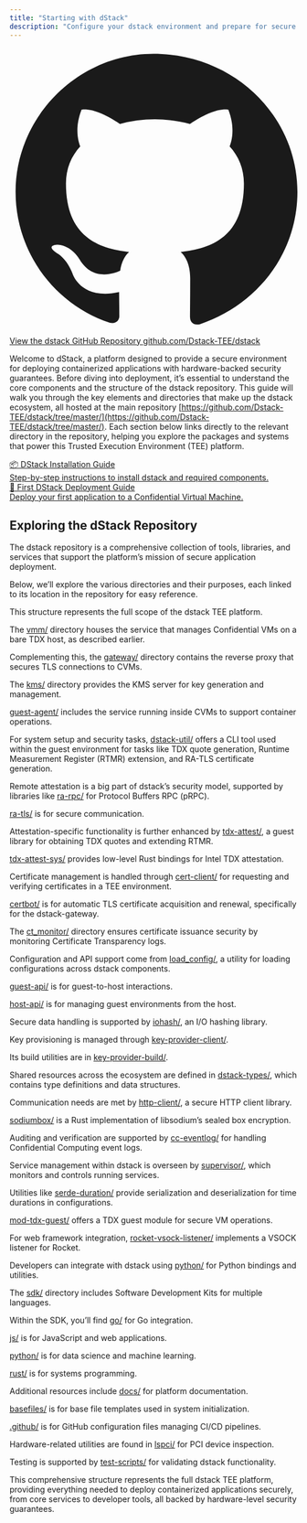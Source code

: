 ```yaml
---
title: "Starting with dStack"
description: "Configure your dstack environment and prepare for secure application deployment"
---
```


<div className="my-6">
  <a
    href="https://github.com/Dstack-TEE/dstack"
    target="_blank"
    rel="noopener noreferrer"
    className="block bg-gray-100 border border-gray-300 rounded-lg p-4 text-center hover:bg-blue-50 transition"
    style={{ textDecoration: 'none' }}
  >
    <span className="text-lg font-semibold text-blue-700 flex items-center justify-center gap-2">
      <svg xmlns="http://www.w3.org/2000/svg" className="inline-block h-5 w-5 text-blue-500" fill="currentColor" viewBox="0 0 24 24"><path d="M12 .5C5.73.5.5 5.73.5 12c0 5.08 3.29 9.39 7.86 10.91.58.11.79-.25.79-.56 0-.28-.01-1.02-.02-2-3.2.7-3.88-1.54-3.88-1.54-.53-1.34-1.3-1.7-1.3-1.7-1.06-.72.08-.71.08-.71 1.17.08 1.79 1.2 1.79 1.2 1.04 1.78 2.73 1.27 3.4.97.11-.75.41-1.27.74-1.56-2.56-.29-5.26-1.28-5.26-5.7 0-1.26.45-2.29 1.19-3.1-.12-.29-.52-1.46.11-3.05 0 0 .98-.31 3.2 1.18a11.1 11.1 0 0 1 2.92-.39c.99.01 1.99.13 2.92.39 2.22-1.49 3.2-1.18 3.2-1.18.63 1.59.23 2.76.11 3.05.74.81 1.19 1.84 1.19 3.1 0 4.43-2.7 5.41-5.27 5.7.42.36.79 1.09.79 2.2 0 1.59-.01 2.87-.01 3.26 0 .31.21.68.8.56C20.71 21.39 24 17.08 24 12c0-6.27-5.23-11.5-12-11.5z"/></svg>
      View the dstack GitHub Repository
    </span>
    <span className="text-sm text-gray-600 block mt-1">github.com/Dstack-TEE/dstack</span>
  </a>
</div>

Welcome to dStack, a platform designed to provide a secure environment for deploying containerized applications with hardware-backed security guarantees. Before diving into deployment, it’s essential to understand the core components and the structure of the dstack repository. This guide will walk you through the key elements and directories that make up the dstack ecosystem, all hosted at the main repository [https://github.com/Dstack-TEE/dstack/tree/master/](https://github.com/Dstack-TEE/dstack/tree/master/). Each section below links directly to the relevant directory in the repository, helping you explore the packages and systems that power this Trusted Execution Environment (TEE) platform.

<div style={{ display: 'flex', gap: '1.5rem', margin: '2rem 0' }}>
  <a href="../install/installation" style={{
    flex: 1,
    textDecoration: 'none',
    border: '1px solid #e0e0e0',
    borderRadius: '10px',
    padding: '1.5rem',
    background: '#fafbfc',
    boxShadow: '0 2px 8px rgba(0,0,0,0.03)',
    color: '#222'
  }}>
    <div style={{ fontSize: '1.2rem', fontWeight: 600, marginBottom: '0.5rem' }}>
      📦 DStack Installation Guide
    </div>
    <div style={{ fontSize: '1rem', color: '#555' }}>
      Step-by-step instructions to install dstack and required components.
    </div>
  </a>
  <a href="../first-deployment-steps/first-deployment" style={{
    flex: 1,
    textDecoration: 'none',
    border: '1px solid #e0e0e0',
    borderRadius: '10px',
    padding: '1.5rem',
    background: '#fafbfc',
    boxShadow: '0 2px 8px rgba(0,0,0,0.03)',
    color: '#222'
  }}>
    <div style={{ fontSize: '1.2rem', fontWeight: 600, marginBottom: '0.5rem' }}>
      🚢 First DStack Deployment Guide
    </div>
    <div style={{ fontSize: '1rem', color: '#555' }}>
      Deploy your first application to a Confidential Virtual Machine.
    </div>
  </a>
</div>



## Exploring the dStack Repository

The dstack repository is a comprehensive collection of tools, libraries, and services that support the platform’s mission of secure application deployment.

Below, we’ll explore the various directories and their purposes, each linked to its location in the repository for easy reference.

This structure represents the full scope of the dstack TEE platform.

The [vmm/](https://github.com/Dstack-TEE/dstack/tree/master/vmm) directory houses the service that manages Confidential VMs on a bare TDX host, as described earlier.

Complementing this, the [gateway/](https://github.com/Dstack-TEE/dstack/tree/master/gateway) directory contains the reverse proxy that secures TLS connections to CVMs.

The [kms/](https://github.com/Dstack-TEE/dstack/tree/master/kms) directory provides the KMS server for key generation and management.

[guest-agent/](https://github.com/Dstack-TEE/dstack/tree/master/guest-agent) includes the service running inside CVMs to support container operations.

For system setup and security tasks, [dstack-util/](https://github.com/Dstack-TEE/dstack/tree/master/dstack-util) offers a CLI tool used within the guest environment for tasks like TDX quote generation, Runtime Measurement Register (RTMR) extension, and RA-TLS certificate generation.

Remote attestation is a big part of dstack’s security model, supported by libraries like [ra-rpc/](https://github.com/Dstack-TEE/dstack/tree/master/ra-rpc) for Protocol Buffers RPC (pRPC).

[ra-tls/](https://github.com/Dstack-TEE/dstack/tree/master/ra-tls) is for secure communication.

Attestation-specific functionality is further enhanced by [tdx-attest/](https://github.com/Dstack-TEE/dstack/tree/master/tdx-attest), a guest library for obtaining TDX quotes and extending RTMR.

[tdx-attest-sys/](https://github.com/Dstack-TEE/dstack/tree/master/tdx-attest-sys) provides low-level Rust bindings for Intel TDX attestation.

Certificate management is handled through [cert-client/](https://github.com/Dstack-TEE/dstack/tree/master/cert-client) for requesting and verifying certificates in a TEE environment.

[certbot/](https://github.com/Dstack-TEE/dstack/tree/master/certbot) is for automatic TLS certificate acquisition and renewal, specifically for the dstack-gateway.

The [ct_monitor/](https://github.com/Dstack-TEE/dstack/tree/master/ct_monitor) directory ensures certificate issuance security by monitoring Certificate Transparency logs.

Configuration and API support come from [load_config/](https://github.com/Dstack-TEE/dstack/tree/master/load_config), a utility for loading configurations across dstack components.

[guest-api/](https://github.com/Dstack-TEE/dstack/tree/master/guest-api) is for guest-to-host interactions.

[host-api/](https://github.com/Dstack-TEE/dstack/tree/master/host-api) is for managing guest environments from the host.

Secure data handling is supported by [iohash/](https://github.com/Dstack-TEE/dstack/tree/master/iohash), an I/O hashing library.

Key provisioning is managed through [key-provider-client/](https://github.com/Dstack-TEE/dstack/tree/master/key-provider-client).

Its build utilities are in [key-provider-build/](https://github.com/Dstack-TEE/dstack/tree/master/key-provider-build).

Shared resources across the ecosystem are defined in [dstack-types/](https://github.com/Dstack-TEE/dstack/tree/master/dstack-types), which contains type definitions and data structures.

Communication needs are met by [http-client/](https://github.com/Dstack-TEE/dstack/tree/master/http-client), a secure HTTP client library.

[sodiumbox/](https://github.com/Dstack-TEE/dstack/tree/master/sodiumbox) is a Rust implementation of libsodium’s sealed box encryption.

Auditing and verification are supported by [cc-eventlog/](https://github.com/Dstack-TEE/dstack/tree/master/cc-eventlog) for handling Confidential Computing event logs.

Service management within dstack is overseen by [supervisor/](https://github.com/Dstack-TEE/dstack/tree/master/supervisor), which monitors and controls running services.

Utilities like [serde-duration/](https://github.com/Dstack-TEE/dstack/tree/master/serde-duration) provide serialization and deserialization for time durations in configurations.

[mod-tdx-guest/](https://github.com/Dstack-TEE/dstack/tree/master/mod-tdx-guest) offers a TDX guest module for secure VM operations.

For web framework integration, [rocket-vsock-listener/](https://github.com/Dstack-TEE/dstack/tree/master/rocket-vsock-listener) implements a VSOCK listener for Rocket.

Developers can integrate with dstack using [python/](https://github.com/Dstack-TEE/dstack/tree/master/python) for Python bindings and utilities.

The [sdk/](https://github.com/Dstack-TEE/dstack/tree/master/sdk) directory includes Software Development Kits for multiple languages.

Within the SDK, you’ll find [go/](https://github.com/Dstack-TEE/dstack/tree/master/sdk/go) for Go integration.

[js/](https://github.com/Dstack-TEE/dstack/tree/master/sdk/js) is for JavaScript and web applications.

[python/](https://github.com/Dstack-TEE/dstack/tree/master/sdk/python) is for data science and machine learning.

[rust/](https://github.com/Dstack-TEE/dstack/tree/master/sdk/rust) is for systems programming.

Additional resources include [docs/](https://github.com/Dstack-TEE/dstack/tree/master/docs) for platform documentation.

[basefiles/](https://github.com/Dstack-TEE/dstack/tree/master/basefiles) is for base file templates used in system initialization.

[.github/](https://github.com/Dstack-TEE/dstack/tree/master/.github) is for GitHub configuration files managing CI/CD pipelines.

Hardware-related utilities are found in [lspci/](https://github.com/Dstack-TEE/dstack/tree/master/lspci) for PCI device inspection.

Testing is supported by [test-scripts/](https://github.com/Dstack-TEE/dstack/tree/master/test-scripts) for validating dstack functionality.

This comprehensive structure represents the full dstack TEE platform, providing everything needed to deploy containerized applications securely, from core services to developer tools, all backed by hardware-level security guarantees.